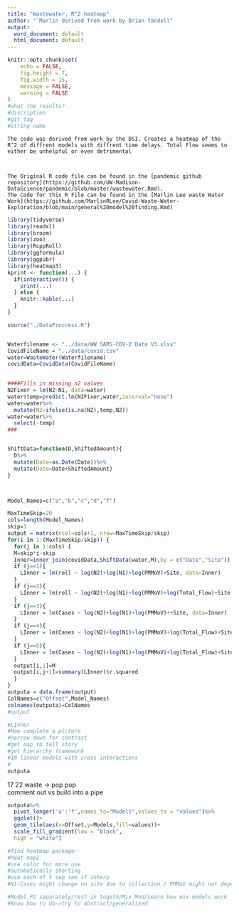 ---
title: "Wastewater, R^2 heatmap"
author: "`Marlin derived from work by Brian Yandell"
output:
  word_document: default
  html_document: default
---

```{r setup, include=FALSE}
knitr::opts_chunk$set(
	echo = FALSE,
	fig.height = 7,
	fig.width = 15,
	message = FALSE,
	warning = FALSE
)
#what the results?
#discription
#git tag
#string name
```

```
The code was derived from work by the DSI. Creates a heatmap of the R^2 of diffrent models with diffrent time delays. Total Flow seems to either be unhelpful or even detrimental



The Original R code file can be found in the [pandemic github repository](https://github.com/UW-Madison-DataScience/pandemic/blob/master/wastewater.Rmd).
The Code for this R File can be found in the [Marlin Lee waste Water Work](https://github.com/MarlinRLee/Covid-Waste-Water-Exploration/blob/main/general%20model%20finding.Rmd)
```




```{r}
library(tidyverse)
library(readxl)
library(broom)
library(zoo)
library(RcppRoll)
library(ggformula)
library(ggpubr)
library(heatmap3)
kprint <- function(...) {
  if(interactive()) {
    print(...)
  } else {
    knitr::kable(...)
  }
}
```


```{r}

source("./DataProccess.R")


Waterfilename <- "../data/WW SARS-COV-2 Data V3.xlsx"
CovidFileName = "../data/covid.csv"
water=WasteWater(Waterfilename)
covidData=CovidData(CovidFileName)
  
```

```{r}
####Fills in missing n2 values
N2Fixer = lm(N2~N1, data=water)
water$temp=predict.lm(N2Fixer,water,interval="none")
water=water%>%
  mutate(N2=ifelse(is.na(N2),temp,N2))
water=water%>%
  select(-temp)
###


ShiftData=function(D,ShiftedAmount){
  D%>%
  mutate(Date=as.Date(Date))%>%
  mutate(Date=Date+ShiftedAmount)
}



Model_Names=c("a","b","c","d","f")

```

```{r}
MaxTimeSkip=20
cols=length(Model_Names)
skip=1
output = matrix(ncol=cols+1, nrow=MaxTimeSkip/skip)
for(i in 1:(MaxTimeSkip/skip)) {
  for(j in 1:cols) {
  M=skip*i-skip
  Inner=inner_join(covidData,ShiftData(water,M),by = c("Date","Site"))
  if (j==1){
    LInner = lm(roll ~ log(N2)+log(N1)+log(PMMoV)+Site, data=Inner)
  }
  if (j==2){
    LInner = lm(roll ~ log(N2)+log(N1)+log(PMMoV)+log(Total_Flow)+Site, data=Inner)
  }
  if (j==3){
    LInner = lm(Cases ~ log(N2)+log(N1)+log(PMMoV)++Site, data=Inner)
  }
  if (j==4){
    LInner = lm(Cases ~ log(N2)+log(N1)+log(PMMoV)+log(Total_Flow)+Site, data=Inner)
  }
  if (j==5){
    LInner = lm(Cases ~ log(N2)+log(N1)+log(PMMoV)+log(Total_Flow)+Site, data=Inner)
  }
  output[i,1]=M
  output[i,j+1]=summary(LInner)$r.squared
  }
}
outputa = data.frame(output)
ColNames=c("Offset",Model_Names)
colnames(outputa)=ColNames
#output

#LInner
#How complete a picture
#narrow down for contrast
#get map to tell story
#get hierarchy framework
#10 linear models with cross interactions
#
outputa
```
17         22
waste ->   pop
pop       
comment out vs build into a pipe 



```{r}
outputa%>%
  pivot_longer('a':'f',names_to="Models",values_to = "values")%>%
  ggplot()+
  geom_tile(aes(x=Offset,y=Models,fill=values))+
  scale_fill_gradient(low = "black",
  high = "white")

#find heatmap package:
#heat map2
#use color for more use
#automatically shorting
#use each of 5 sep see if interp
#N1-Cases might change on site due to collection / PMMoV might not depend on Site : gain power between sites/

#Model P2 separately/rest in togeth/Mix Mod/Learn how mix models work
#Know how to do->try to abstract/generalized
```

